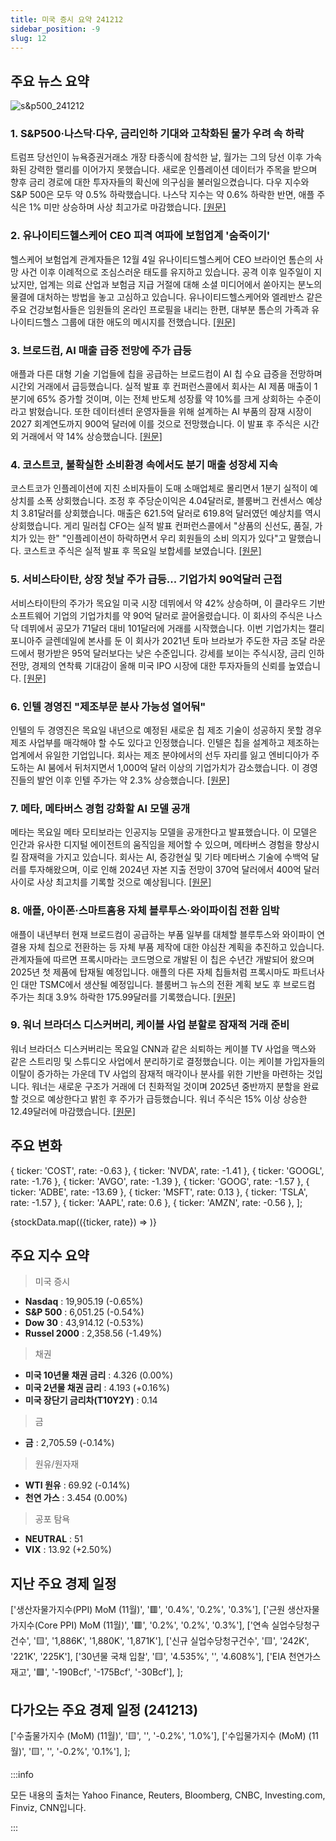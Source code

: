 ```yaml
---
title: 미국 증시 요약 241212
sidebar_position: -9
slug: 12
---
```


## 주요 뉴스 요약

![s&p500_241212](/map/241212.png)

### 1. **S&P500·나스닥·다우, 금리인하 기대와 고착화된 물가 우려 속 하락**

트럼프 당선인이 뉴욕증권거래소 개장 타종식에 참석한 날, 월가는 그의 당선 이후 가속화된 강력한 랠리를 이어가지 못했습니다. 새로운 인플레이션 데이터가 주목을 받으며 향후 금리 경로에 대한 투자자들의 확신에 의구심을 불러일으켰습니다. 다우 지수와 S&P 500은 모두 약 0.5% 하락했습니다. 나스닥 지수는 약 0.6% 하락한 반면, 애플 주식은 1% 미만 상승하며 사상 최고가로 마감했습니다. [[원문]](https://finance.yahoo.com/news/live/stock-market-today-sp-500-nasdaq-dow-slide-with-rate-cuts-sticky-inflation-in-focus-143027556.html)

### 2. **유나이티드헬스케어 CEO 피격 여파에 보험업계 '숨죽이기'**

헬스케어 보험업계 관계자들은 12월 4일 유나이티드헬스케어 CEO 브라이언 톰슨의 사망 사건 이후 이례적으로 조심스러운 태도를 유지하고 있습니다. 공격 이후 일주일이 지났지만, 업계는 의료 산업과 보험금 지급 거절에 대해 소셜 미디어에서 쏟아지는 분노의 물결에 대처하는 방법을 놓고 고심하고 있습니다. 유나이티드헬스케어와 엘레반스 같은 주요 건강보험사들은 임원들의 온라인 프로필을 내리는 한편, 대부분 톰슨의 가족과 유나이티드헬스 그룹에 대한 애도의 메시지를 전했습니다. [[원문]](https://finance.yahoo.com/news/health-insurance-industry-laying-low-in-aftermath-of-unitedhealthcare-ceo-shooting-212258635.html)

### 3. **브로드컴, AI 매출 급증 전망에 주가 급등**

애플과 다른 대형 기술 기업들에 칩을 공급하는 브로드컴이 AI 칩 수요 급증을 전망하며 시간외 거래에서 급등했습니다. 실적 발표 후 컨퍼런스콜에서 회사는 AI 제품 매출이 1분기에 65% 증가할 것이며, 이는 전체 반도체 성장률 약 10%를 크게 상회하는 수준이라고 밝혔습니다. 또한 데이터센터 운영자들을 위해 설계하는 AI 부품의 잠재 시장이 2027 회계연도까지 900억 달러에 이를 것으로 전망했습니다. 이 발표 후 주식은 시간외 거래에서 약 14% 상승했습니다. [[원문]](https://www.bloomberg.com/news/articles/2024-12-12/broadcom-earnings-top-estimates-after-ai-fuels-sales-growth?srnd=phx-technology)

### 4. **코스트코, 불확실한 소비환경 속에서도 분기 매출 성장세 지속**

코스트코가 인플레이션에 지친 소비자들이 도매 소매업체로 몰리면서 1분기 실적이 예상치를 소폭 상회했습니다. 조정 후 주당순이익은 4.04달러로, 블룸버그 컨센서스 예상치 3.81달러를 상회했습니다. 매출은 621.5억 달러로 619.8억 달러였던 예상치를 역시 상회했습니다. 게리 밀러칩 CFO는 실적 발표 컨퍼런스콜에서 "상품의 신선도, 품질, 가치가 있는 한" "인플레이션이 하락하면서 우리 회원들의 소비 의지가 있다"고 말했습니다. 코스트코 주식은 실적 발표 후 목요일 보합세를 보였습니다. [[원문]](https://finance.yahoo.com/news/costco-posts-another-quarter-of-sales-growth-against-an-uncertain-consumer-environment-214633091.html)

### 5. **서비스타이탄, 상장 첫날 주가 급등... 기업가치 90억달러 근접**

서비스타이탄의 주가가 목요일 미국 시장 데뷔에서 약 42% 상승하며, 이 클라우드 기반 소프트웨어 기업의 기업가치를 약 90억 달러로 끌어올렸습니다. 이 회사의 주식은 나스닥 데뷔에서 공모가 71달러 대비 101달러에 거래를 시작했습니다. 이번 기업가치는 캘리포니아주 글렌데일에 본사를 둔 이 회사가 2021년 토마 브라보가 주도한 자금 조달 라운드에서 평가받은 95억 달러보다는 낮은 수준입니다. 강세를 보이는 주식시장, 금리 인하 전망, 경제의 연착륙 기대감이 올해 미국 IPO 시장에 대한 투자자들의 신뢰를 높였습니다. [[원문]](https://www.reuters.com/technology/software-startup-servicetitan-valued-897-bln-shares-jump-42-nasdaq-debut-2024-12-12/)

### 6. **인텔 경영진 "제조부문 분사 가능성 열어둬"**

인텔의 두 경영진은 목요일 내년으로 예정된 새로운 칩 제조 기술이 성공하지 못할 경우 제조 사업부를 매각해야 할 수도 있다고 인정했습니다. 인텔은 칩을 설계하고 제조하는 업계에서 유일한 기업입니다. 회사는 제조 분야에서의 선두 자리를 잃고 엔비디아가 주도하는 AI 붐에서 뒤처지면서 1,000억 달러 이상의 기업가치가 감소했습니다. 이 경영진들의 발언 이후 인텔 주가는 약 2.3% 상승했습니다. [[원문]](https://www.reuters.com/technology/intel-executives-say-manufacturing-spinoff-is-possible-2024-12-12/)

### 7. **메타, 메타버스 경험 강화할 AI 모델 공개**

메타는 목요일 메타 모티보라는 인공지능 모델을 공개한다고 발표했습니다. 이 모델은 인간과 유사한 디지털 에이전트의 움직임을 제어할 수 있으며, 메타버스 경험을 향상시킬 잠재력을 가지고 있습니다. 회사는 AI, 증강현실 및 기타 메타버스 기술에 수백억 달러를 투자해왔으며, 이로 인해 2024년 자본 지출 전망이 370억 달러에서 400억 달러 사이로 사상 최고치를 기록할 것으로 예상됩니다. [[원문]](https://www.reuters.com/technology/artificial-intelligence/meta-releases-ai-model-enhance-metaverse-experience-2024-12-13/)

### 8. **애플, 아이폰·스마트홈용 자체 블루투스·와이파이칩 전환 임박**

애플이 내년부터 현재 브로드컴이 공급하는 부품 일부를 대체할 블루투스와 와이파이 연결용 자체 칩으로 전환하는 등 자체 부품 제작에 대한 야심찬 계획을 추진하고 있습니다. 관계자들에 따르면 프록시마라는 코드명으로 개발된 이 칩은 수년간 개발되어 왔으며 2025년 첫 제품에 탑재될 예정입니다. 애플의 다른 자체 칩들처럼 프록시마도 파트너사인 대만 TSMC에서 생산될 예정입니다. 블룸버그 뉴스의 전환 계획 보도 후 브로드컴 주가는 최대 3.9% 하락한 175.99달러를 기록했습니다. [[원문]](https://www.bloomberg.com/news/articles/2024-12-12/apple-nears-switch-to-in-house-bluetooth-and-wi-fi-chip-for-iphone-home?srnd=homepage-asia)

### 9. **워너 브라더스 디스커버리, 케이블 사업 분할로 잠재적 거래 준비**

워너 브라더스 디스커버리는 목요일 CNN과 같은 쇠퇴하는 케이블 TV 사업을 맥스와 같은 스트리밍 및 스튜디오 사업에서 분리하기로 결정했습니다. 이는 케이블 가입자들의 이탈이 증가하는 가운데 TV 사업의 잠재적 매각이나 분사를 위한 기반을 마련하는 것입니다. 워너는 새로운 구조가 거래에 더 친화적일 것이며 2025년 중반까지 분할을 완료할 것으로 예상한다고 밝힌 후 주가가 급등했습니다. 워너 주식은 15% 이상 상승한 12.49달러에 마감했습니다. [[원문]](https://www.reuters.com/business/media-telecom/warner-bros-discovery-restructure-split-tv-streaming-businesses-into-two-units-2024-12-12/)

## 주요 변화

  { ticker: 'COST', rate: -0.63 },
  { ticker: 'NVDA', rate: -1.41 },
  { ticker: 'GOOGL', rate: -1.76 },
  { ticker: 'AVGO', rate: -1.39 },
  { ticker: 'GOOG', rate: -1.57 },
  { ticker: 'ADBE', rate: -13.69 },
  { ticker: 'MSFT', rate: 0.13 },
  { ticker: 'TSLA', rate: -1.57 },
  { ticker: 'AAPL', rate: 0.6 },
  { ticker: 'AMZN', rate: -0.56 },
];

{stockData.map(({ticker, rate}) => <StockCardMini key={ticker} ticker={ticker} rate={rate}></StockCardMini>)}

## 주요 지수 요약

> 미국 증시

- **Nasdaq** : 19,905.19 (-0.65%)
- **S&P 500** : 6,051.25 (-0.54%)
- **Dow 30** : 43,914.12 (-0.53%)
- **Russel 2000** : 2,358.56 (-1.49%)

> 채권

- **미국 10년물 채권 금리** : 4.326 (0.00%)
- **미국 2년물 채권 금리** : 4.193 (+0.16%)
- **미국 장단기 금리차(T10Y2Y)** : 0.14

> 금

- **금** : 2,705.59 (-0.14%)

> 원유/원자재

- **WTI 원유** : 69.92 (-0.14%)
- **천연 가스** : 3.454 (0.00%)

> 공포 탐욕

- **NEUTRAL** : 51
- **VIX** : 13.92 (+2.50%)

## 지난 주요 경제 일정

  ['생산자물가지수(PPI) MoM (11월)', '🟥', '0.4%', '0.2%', '0.3%'],
  ['근원 생산자물가지수(Core PPI) MoM (11월)', '🟥', '0.2%', '0.2%', '0.3%'],
  ['연속 실업수당청구건수', '🟨', '1,886K', '1,880K', '1,871K'],
  ['신규 실업수당청구건수', '🟨', '242K', '221K', '225K'],
  ['30년물 국채 입찰', '🟨', '4.535%', '', '4.608%'],
  ['EIA 천연가스재고', '🟩', '-190Bcf', '-175Bcf', '-30Bcf'],
];

<EconomicCalendar data={eventsData} />

## 다가오는 주요 경제 일정 (241213)

  ['수출물가지수 (MoM) (11월)', '🟨', '', '-0.2%', '1.0%'],
  ['수입물가지수 (MoM) (11월)', '🟨', '', '-0.2%', '0.1%'],
];

<EconomicCalendar data={nextEventsData} />

:::info

모든 내용의 출처는 Yahoo Finance, Reuters, Bloomberg, CNBC, Investing.com, Finviz, CNN입니다.

:::
